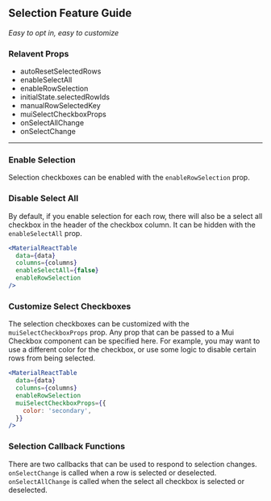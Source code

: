 
<Head>
  <title>Material React Table Docs - Selection Feature Guide</title>
</Head>

## Selection Feature Guide

_Easy to opt in, easy to customize_

### Relavent Props

- autoResetSelectedRows
- enableSelectAll
- enableRowSelection
- initialState.selectedRowIds
- manualRowSelectedKey
- muiSelectCheckboxProps
- onSelectAllChange
- onSelectChange

---

### Enable Selection

Selection checkboxes can be enabled with the `enableRowSelection` prop.

<EnableExample />

### Disable Select All

By default, if you enable selection for each row, there will also be a select all checkbox in the header of the checkbox column. It can be hidden with the `enableSelectAll` prop.

```jsx
<MaterialReactTable
  data={data}
  columns={columns}
  enableSelectAll={false}
  enableRowSelection
/>
```

### Customize Select Checkboxes

The selection checkboxes can be customized with the `muiSelectCheckboxProps` prop. Any prop that can be passed to a Mui Checkbox component can be specified here. For example, you may want to use a different color for the checkbox, or use some logic to disable certain rows from being selected.

```jsx
<MaterialReactTable
  data={data}
  columns={columns}
  enableRowSelection
  muiSelectCheckboxProps={{
    color: 'secondary',
  }}
/>
```

### Selection Callback Functions

There are two callbacks that can be used to respond to selection changes. `onSelectChange` is called when a row is selected or deselected. `onSelectAllChange` is called when the select all checkbox is selected or deselected.

<CustomizeExample />
